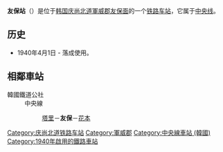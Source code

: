 {{unreferenced|time=2014-05-22T23:50:43+00:00}}
{{朝鮮半島車站資訊
|公司色 = #0066b3
|文字色 = 
|站名 = 友保站<br />{{lang|en|Ubo}}
|圖片 =
|pxl = 
|圖片說明 =
|車站編號 =
|前一站 = [[塔里站|塔里]]
|前一站距離 =8.6
|後一站距離 =8.0
|後一站 = [[花本站|花本]]
|所屬路線 = [[中央线_(韩国)|中央线]]
|距離 = 291.3
|起點站 = [[清凉里站|清凉里]]
|諺文 = 우보역
|朝鮮漢字 = 友保驛
|文觀部式 =Ubo-yeok 
|馬-賴式 =
|副站名 = 
|停站路線數 = 
|所屬公司 = [[韩国铁道公社|韩国铁道公社]]
|所在地 =[[庆尚北道|庆尚北道]][[軍威郡|軍威郡]][[友保面|友保面]]
|車站構造 = 地面车站
|月台配置 = 
|啟用年月日 =1940年4月1日 
|廢站年月日 = 
|上下車人次 =
|統計年度 =
|轉車 = 
|備註 = 
|全寬備註 = 
}}

'''友保站'''（{{kor|諺=우보역|漢=友保驛|羅=Ubo yeok|f=y}}）是位于[[韩国|韩国]][[庆尚北道|庆尚北道]][[軍威郡|軍威郡]][[友保面|友保面]]的一个[[铁路车站|铁路车站]]，它属于[[中央线_(韩国)|中央线]]。

== 历史 ==
*1940年4月1日 - 落成使用。

== 相鄰車站 ==
;韓國鐵道公社
:中央線
::[[塔里站|塔里]]－'''友保'''－[[花本站|花本]]

{{中央线 (韩国)}}

[[Category:庆尚北道铁路车站|Category:庆尚北道铁路车站]]
[[Category:軍威郡|Category:軍威郡]]
[[Category:中央線車站_(韓國)|Category:中央線車站 (韓國)]]
[[Category:1940年啟用的鐵路車站|Category:1940年啟用的鐵路車站]]